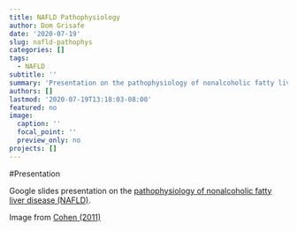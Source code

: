 ```yaml
---
title: NAFLD Pathophysiology
author: Dom Grisafe
date: '2020-07-19'
slug: nafld-pathophys
categories: []
tags:
  - NAFLD
subtitle: ''
summary: 'Presentation on the pathophysiology of nonalcoholic fatty liver disease'
authors: []
lastmod: '2020-07-19T13:18:03-08:00'
featured: no
image:
  caption: ''
  focal_point: ''
  preview_only: no
projects: []
---
```


#Presentation

Google slides presentation on the [pathophysiology of nonalcoholic fatty liver disease (NAFLD)](https://bit.ly/nafldpathophys).

Image from [Cohen (2011)](http://pubmed.ncbi.nlm.nih.gov/21700865/)
